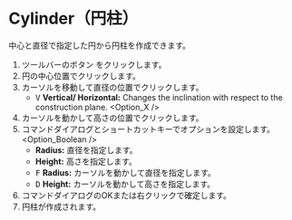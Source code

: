 
# Cylinder（円柱）

<Reference shortcut='Shift-C' command='Cylinder' button='ツールバー' />

中心と直径で指定した円から円柱を作成できます。

1. ツールバーのボタン <ButtonIcon type="button-cylinder" /> をクリックします。
2. 円の中心位置でクリックします。
3. カーソルを移動して直径の位置でクリックします。
   - <kbd>V</kbd> **Vertical/ Horizontal:** Changes the inclination with respect to the construction plane.
   <Option_X />
4. カーソルを動かして高さの位置でクリックします。
5. コマンドダイアログとショートカットキーでオプションを設定します。
   <Option_Boolean />
   - **Radius:** 直径を指定します。
   - **Height:** 高さを指定します。
   - <kbd>F</kbd> **Radius:** カーソルを動かして直径を指定します。
   - <kbd>D</kbd> **Height:** カーソルを動かして高さを指定します。
5. コマンドダイアログのOKまたは右クリックで確定します。
6. 円柱が作成されます。